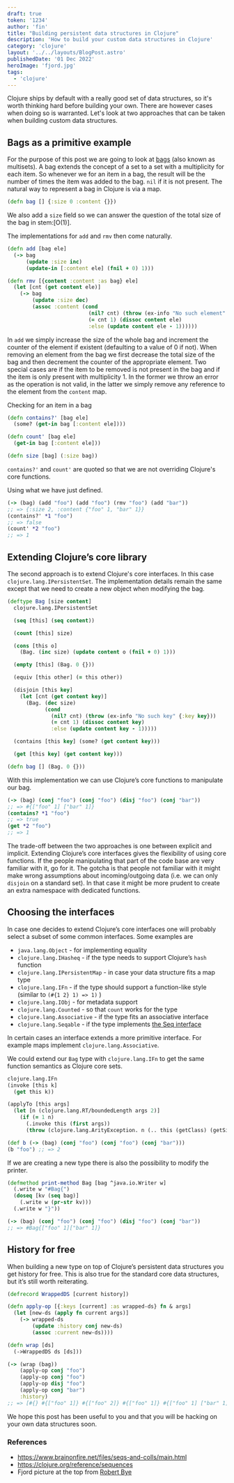 ```yaml
---
draft: true
token: '1234'
author: 'fin'
title: "Building persistent data structures in Clojure"
description: 'How to build your custom data structures in Clojure'
category: 'clojure'
layout: '../../layouts/BlogPost.astro'
publishedDate: '01 Dec 2022'
heroImage: 'fjord.jpg'
tags:
  - 'clojure'
---
```


Clojure ships by default with a really good set of data structures,
so it's worth thinking hard before building your own. There are however cases when
doing so is warranted. Let's look at two approaches that can be taken when
building custom data structures.

## Bags as a primitive example

For the purpose of this post we are going to look at [bags](https://en.wikipedia.org/wiki/Multiset)
(also known as multisets). A bag extends the concept of a set to a set with a multiplicity
for each item. So whenever we for an item in a bag, the result will be the number of times
the item was added to the bag. `nil` if it is not present. The natural way to
represent a bag in Clojure is via a map.

```clojure
(defn bag [] {:size 0 :content {}})
```

We also add a `size` field so we can answer the question of the total size of the bag in stem:[O(1)].

The implementations for `add` and `rmv` then come naturally.

```clojure
(defn add [bag ele]
  (-> bag
      (update :size inc)
      (update-in [:content ele] (fnil + 0) 1)))

(defn rmv [{content :content :as bag} ele]
  (let [cnt (get content ele)]
    (-> bag
        (update :size dec)
        (assoc :content (cond
                          (nil? cnt) (throw (ex-info "No such element" {:ele ele}))
                          (= cnt 1) (dissoc content ele)
                          :else (update content ele - 1))))))
```

In `add` we simply increase the size of the whole bag and increment the
counter of the element if existent (defaulting to a value of 0 if not).
When removing an element from the bag we first decrease the total size of
the bag and then decrement the counter of the appropriate element. Two
special cases are if the item to be removed is not present in the bag
and if the item is only present with multiplicity 1. In the former we
throw an error as the operation is not valid, in the latter we simply
remove any reference to the element from the `content` map.

Checking for an item in a bag

```clojure
(defn contains?' [bag ele]
  (some? (get-in bag [:content ele])))

(defn count' [bag ele]
  (get-in bag [:content ele]))

(defn size [bag] (:size bag))
```

`contains?'` and `count'` are quoted so that we are not overriding Clojure's core functions.

Using what we have just defined.

```clojure
(-> (bag) (add "foo") (add "foo") (rmv "foo") (add "bar"))
;; => {:size 2, :content {"foo" 1, "bar" 1}}
(contains?' *1 "foo")
;; => false
(count' *2 "foo")
;; => 1
```

## Extending Clojure’s core library

The second approach is to extend Clojure's core interfaces.
In this case `clojure.lang.IPersistentSet`. The implementation details remain
the same except that we need to create a new object when modifying the bag.

```clojure
(deftype Bag [size content]
  clojure.lang.IPersistentSet

  (seq [this] (seq content))

  (count [this] size)

  (cons [this o]
    (Bag. (inc size) (update content o (fnil + 0) 1)))

  (empty [this] (Bag. 0 {}))

  (equiv [this other] (= this other))

  (disjoin [this key]
    (let [cnt (get content key)]
      (Bag. (dec size)
            (cond
              (nil? cnt) (throw (ex-info "No such key" {:key key}))
              (= cnt 1) (dissoc content key)
              :else (update content key - 1)))))

  (contains [this key] (some? (get content key)))

  (get [this key] (get content key)))

(defn bag [] (Bag. 0 {}))
```

With this implementation we can use Clojure’s core functions to manipulate our bag.

```clojure
(-> (bag) (conj "foo") (conj "foo") (disj "foo") (conj "bar"))
;; => #{["foo" 1] ["bar" 1]}
(contains? *1 "foo")
;; => true
(get *2 "foo")
;; => 1
```

The trade-off between the two approaches is one between explicit and implicit.
Extending Clojure’s core interfaces gives the flexibility of using core
functions. If the people manipulating that part of the code base are very familiar
with it, go for it. The gotcha is that people not familiar with it might make wrong
assumptions about incoming/outgoing data (i.e. we can only `disjoin` on a standard set).
In that case it might be more prudent to create an extra namespace with dedicated functions.

## Choosing the interfaces

In case one decides to extend Clojure’s core interfaces one will probably
select a subset of some common interfaces. Some examples are

- `java.lang.Object` - for implementing equality
- `clojure.lang.IHasheq` - if the type needs to support Clojure’s `hash` function
- `clojure.lang.IPersistentMap` - in case your data structure fits a map type
- `clojure.lang.IFn` - if the type should support a function-like style (similar to `(#{1 2} 1) => 1)` )
- `clojure.lang.IObj` - for metadata support
- `clojure.lang.Counted` - so that `count` works for the type
- `clojure.lang.Associative` - if the type fits an associative interface
- `clojure.lang.Seqable` - if the type implements [the Seq interface](https://clojure.org/reference/sequences)

In certain cases an interface extends a more primitive interface. For example maps implement `clojure.lang.Associative`.

We could extend our  `Bag` type with `clojure.lang.IFn` to get the same function semantics as Clojure core sets.

```clojure
clojure.lang.IFn
(invoke [this k]
  (get this k))

(applyTo [this args]
  (let [n (clojure.lang.RT/boundedLength args 2)]
    (if (= 1 n)
      (.invoke this (first args))
      (throw (clojure.lang.ArityException. n (.. this (getClass) (getSimpleName)))))))
```

```clojure
(def b (-> (bag) (conj "foo") (conj "foo") (conj "bar")))
(b "foo") ;; => 2
```

If we are creating a new type there is also the possibility to modify the printer.

```clojure
(defmethod print-method Bag [bag ^java.io.Writer w]
  (.write w "#Bag{")
  (doseq [kv (seq bag)]
    (.write w (pr-str kv)))
  (.write w "}"))
```

```clojure
(-> (bag) (conj "foo") (conj "foo") (disj "foo") (conj "bar"))
;; => #Bag{["foo" 1]["bar" 1]}
```

## History for free

When building a new type on top of Clojure’s persistent data structures
you get history for free. This is also true for
the standard core data structures, but it’s still worth reiterating.

```clojure
(defrecord WrappedDS [current history])

(defn apply-op [{:keys [current] :as wrapped-ds} fn & args]
  (let [new-ds (apply fn current args)]
    (-> wrapped-ds
        (update :history conj new-ds)
        (assoc :current new-ds))))

(defn wrap [ds]
  (->WrappedDS ds [ds]))

(-> (wrap (bag))
    (apply-op conj "foo")
    (apply-op conj "foo")
    (apply-op disj "foo")
    (apply-op conj "bar")
    :history)
;; => [#{} #{["foo" 1]} #{["foo" 2]} #{["foo" 1]} #{["foo" 1] ["bar" 1]}]
```

We hope this post has been useful to you and that you will be hacking on your own data structures soon.

### References

* https://www.brainonfire.net/files/seqs-and-colls/main.html
* https://clojure.org/reference/sequences
* Fjord picture at the top from [Robert Bye](https://unsplash.com/@robertbye)
